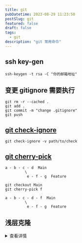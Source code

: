 ```yaml
---
title: git
pubDatetime: 2023-08-29 11:23:50
postSlug: git
featured: false
draft: false
tags:
  - git
description: "git 常用命令"
---
```


## ssh key-gen

```shell
ssh-keygen -t rsa -C "你的邮箱地址"
```

## 变更 gitignore 需要执行

```shell
git rm -r --cached .
git add .
git commit -m "change .gitignore"
git push
```

## [git check-ignore](https://git-scm.com/docs/git-check-ignore)

```shell
git check-ignore -v path/to/check
```

## [git cherry-pick](https://git-scm.com/docs/git-cherry-pick)

```shell
a - b - c - d  Main
         \
          e - f - g  Feature
```

```shell
git checkout Main
git cherry-pick f

```

```shell
a - b - c - d - f  Main
         \
          e - f - g  Feature
```

## 浅层克隆

<details>
<summary>查看详情</summary>

要进行 Git 的浅层克隆并只克隆某个特定的分支，可以使用以下命令：

```bash
git clone --depth 1 -b <分支名称> <仓库地址>
```

在这个命令中，`--depth 1` 表示只克隆最新的提交，而 `-b <分支名称>` 则指定了要克隆的分支。例如，如果你想要克隆名为 `feature-branch` 的分支，可以这样写：

```bash
git clone --depth 1 -b feature-branch https://github.com/example/repo.git
```

这样，你就会得到一个只包含 `feature-branch` 分支最新提交的浅层克隆，而不会下载该分支的完整历史记录。这种方法非常适合需要节省带宽和存储空间的场景，尤其是在处理大型仓库时[1](https://stackoverflow.com/questions/21833870/how-do-i-shallow-clone-a-repo-on-a-specific-branch)[2](https://graphite.dev/guides/git-shallow-clone)。

</details>

